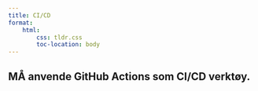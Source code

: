 ```yaml
---
title: CI/CD
format:
    html:
        css: tldr.css
        toc-location: body
---
```


## [MÅ]{.must} anvende GitHub Actions som CI/CD verktøy.
